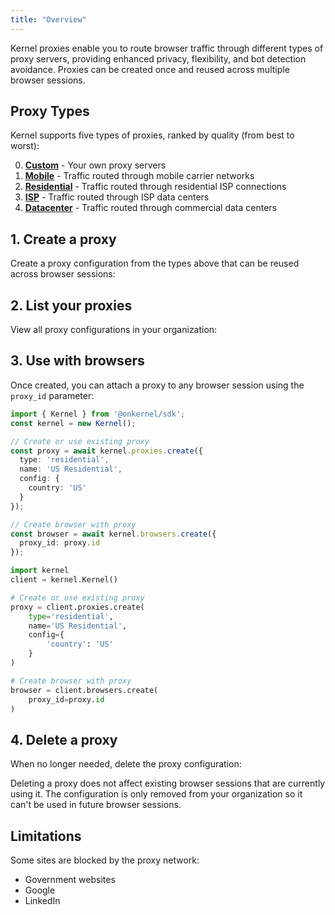 ```yaml
---
title: "Overview"
---
```



Kernel proxies enable you to route browser traffic through different types of proxy servers, providing enhanced privacy, flexibility, and bot detection avoidance. Proxies can be created once and reused across multiple browser sessions.

## Proxy Types

Kernel supports five types of proxies, ranked by quality (from best to worst):

0. [**Custom**](/proxies/custom) - Your own proxy servers
1. [**Mobile**](/proxies/mobile) - Traffic routed through mobile carrier networks
2. [**Residential**](/proxies/residential) - Traffic routed through residential ISP connections
3. [**ISP**](/proxies/isp) - Traffic routed through ISP data centers
4. [**Datacenter**](/proxies/datacenter) - Traffic routed through commercial data centers

## 1. Create a proxy

Create a proxy configuration from the types above that can be reused across browser sessions:

<CreateProxySnippet />

## 2. List your proxies

View all proxy configurations in your organization:

<ListProxiesSnippet />

## 3. Use with browsers

Once created, you can attach a proxy to any browser session using the `proxy_id` parameter:

<CodeGroup>

```typescript Typescript/Javascript
import { Kernel } from '@onkernel/sdk';
const kernel = new Kernel();

// Create or use existing proxy
const proxy = await kernel.proxies.create({
  type: 'residential',
  name: 'US Residential',
  config: {
    country: 'US'
  }
});

// Create browser with proxy
const browser = await kernel.browsers.create({
  proxy_id: proxy.id
});
```

```Python Python
import kernel
client = kernel.Kernel()

# Create or use existing proxy
proxy = client.proxies.create(
    type='residential',
    name='US Residential',
    config={
        'country': 'US'
    }
)

# Create browser with proxy
browser = client.browsers.create(
    proxy_id=proxy.id
)
```

</CodeGroup>

## 4. Delete a proxy

When no longer needed, delete the proxy configuration:

<DeleteProxySnippet />

<Info>
Deleting a proxy does not affect existing browser sessions that are currently using it. The configuration is only removed from your organization so it can't be used in future browser sessions.
</Info>

## Limitations

Some sites are blocked by the proxy network:
- Government websites
- Google
- LinkedIn